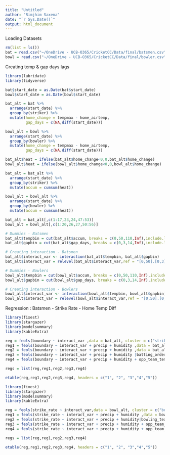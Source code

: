 ```yaml
---
title: "Untitled"
author: "Rimjhim Saxena"
date: "`r Sys.Date()`"
output: html_document
---
```


Loading Datasets

```r
rm(list = ls())
bat = read.csv("~/OneDrive - UCB-O365/CricketCC/Data/final/batsmen.csv")  
bowl = read.csv("~/OneDrive - UCB-O365/CricketCC/Data/final/bowler.csv")
```

Creating temp & gap days lags

```r
library(lubridate)
library(tidyverse)

bat$start_date = as.Date(bat$start_date)
bowl$start_date = as.Date(bowl$start_date)

bat_alt = bat %>% 
  arrange(start_date) %>% 
  group_by(striker) %>% 
  mutate(home_change = tempmax - home_airtemp,
         gap_days = c(NA,diff(start_date)))

bowl_alt = bowl %>% 
  arrange(start_date) %>% 
  group_by(bowler) %>% 
  mutate(home_change = tempmax - home_airtemp,
         gap_days = c(NA,diff(start_date)))
```

```r
bat_alt$heat = ifelse(bat_alt$home_change<0,0,bat_alt$home_change)
bowl_alt$heat = ifelse(bowl_alt$home_change<0,0,bowl_alt$home_change)

bat_alt = bat_alt %>% 
  arrange(start_date) %>% 
  group_by(striker) %>% 
  mutate(accum = cumsum(heat))

bowl_alt = bowl_alt %>% 
  arrange(start_date) %>% 
  group_by(bowler) %>% 
  mutate(accum = cumsum(heat))
```

```r

bat_alt = bat_alt[,c(1:17,23,24,47:53)]
bowl_alt = bowl_alt[,c(1:20,26,27,50:56)]

# Dummies - Batsmen
bat_alt$tempbin = cut(bat_alt$accum, breaks = c(0,50,110,Inf),include.lowest = T)
bat_alt$gapbin = cut(bat_alt$gap_days, breaks = c(0,3,14,Inf),include.lowest = T)

# Creating interaction - Batsmen
bat_alt$interact_var <- interaction(bat_alt$tempbin, bat_alt$gapbin)
bat_alt$interact_var = relevel(bat_alt$interact_var,ref = "[0,50].[0,3]")

# Dummies - Bowlers
bowl_alt$tempbin = cut(bowl_alt$accum, breaks = c(0,50,110,Inf),include.lowest = T)
bowl_alt$gapbin = cut(bowl_alt$gap_days, breaks = c(0,3,14,Inf),include.lowest = T)

# Creating interaction - Bowlers
bowl_alt$interact_var <- interaction(bowl_alt$tempbin, bowl_alt$gapbin)
bowl_alt$interact_var = relevel(bowl_alt$interact_var,ref = "[0,50].[0,3]")

```

Regression : Batsmen - Strike Rate - Home Temp Diff

```r

library(fixest)
library(stargazer)
library(modelsummary)
library(kableExtra)

reg = feols(boundary ~ interact_var ,data = bat_alt, cluster = c("striker"))
reg1 = feols(boundary ~ interact_var + precip + humidity ,data = bat_alt , cluster = c("striker"))
reg2 = feols(boundary ~ interact_var + precip + humidity ,data = bat_alt, cluster = c("striker"))
reg3 = feols(boundary ~ interact_var + precip + humidity |batting_order,data = bat_alt,cluster = c("striker"))
reg4 = feols(boundary ~ interact_var + precip + humidity + opp_team_temp|batting_order + type ,data = bat_alt,cluster = c("striker"))

regs = list(reg,reg1,reg2,reg3,reg4)

etable(reg,reg1,reg2,reg3,reg4, headers = c("1", "2", "3","4","5"))

```

```r

library(fixest)
library(stargazer)
library(modelsummary)
library(kableExtra)

reg = feols(strike_rate ~ interact_var,data = bowl_alt, cluster = c("bowler"))
reg1 = feols(strike_rate ~ interact_var + precip + humidity ,data = bowl_alt , cluster = c("bowler"))
reg2 = feols(strike_rate ~ interact_var + precip + humidity|bowling_team ,data = bowl_alt,cluster = c("bowler"))
reg3 = feols(strike_rate ~ interact_var + precip + humidity + opp_team_temp|type,data = bowl_alt,cluster = c("bowler"))
reg4 = feols(strike_rate ~ interact_var + precip + humidity + opp_team_temp|bowling_team + type,data = bowl_alt,cluster = c("bowler"))

regs = list(reg,reg1,reg2,reg3,reg4)

etable(reg,reg1,reg2,reg3,reg4, headers = c("1", "2", "3","4","5"))
```


